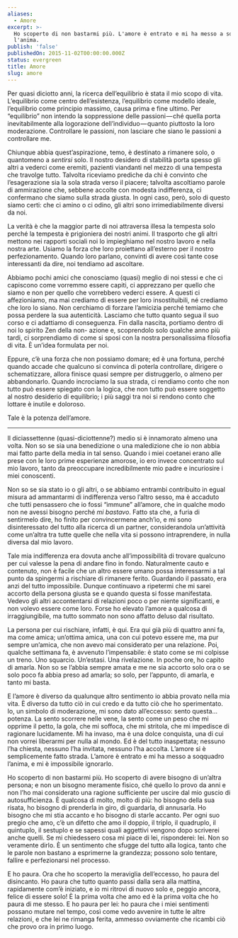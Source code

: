 ```yaml
---
aliases:
  - Amore
excerpt: >-
  Ho scoperto di non bastarmi più. L'amore è entrato e mi ha messo a soqquadro
  l'anima.
publish: 'false'
publishedOn: 2015-11-02T00:00:00.000Z
status: evergreen
title: Amore
slug: amore
---
```

Per quasi diciotto anni, la ricerca dell’equilibrio è stata il mio scopo di vita. L’equilibrio come centro dell’esistenza, l’equilibrio come modello ideale, l’equilibrio come principio massimo, causa prima e fine ultimo. Per “equilibrio” non intendo la soppressione delle passioni — ché quella porta inevitabilmente alla logorazione dell’individuo — quanto piuttosto la loro moderazione. Controllare le passioni, non lasciare che siano le passioni a controllare me.

Chiunque abbia quest’aspirazione, temo, è destinato a rimanere solo, o quantomeno a _sentirsi_ solo. Il nostro desidero di stabilità porta spesso gli altri a vederci come eremiti, pazienti viandanti nel mezzo di una tempesta che travolge tutto. Talvolta riceviamo prediche da chi è convinto che l’esagerazione sia la sola strada verso il piacere; talvolta ascoltiamo parole di ammirazione che, sebbene accolte con modesta indifferenza, ci confermano che siamo sulla strada giusta. In ogni caso, però, solo di questo siamo certi: che ci amino o ci odino, gli altri sono irrimediabilmente diversi da noi.

La verità è che la maggior parte di noi attraversa illesa la tempesta solo perché la tempesta è prigioniera dei nostri animi. Il trasporto che gli altri mettono nei rapporti sociali noi lo impieghiamo nel nostro lavoro e nella nostra arte. Usiamo la forza che loro proiettano all’esterno per il nostro perfezionamento. Quando loro parlano, convinti di avere così tante cose interessanti da dire, noi tendiamo ad ascoltare.

Abbiamo pochi amici che conosciamo (quasi) meglio di noi stessi e che ci capiscono come vorremmo essere capiti, ci apprezzano per quello che siamo e non per quello che vorrebbero vederci essere. A questi ci affezioniamo, ma mai crediamo di essere per loro insostituibili, né crediamo che loro lo siano. Non cerchiamo di forzare l’amicizia perché temiamo che possa perdere la sua autenticità. Lasciamo che tutto quanto segua il suo corso e ci adattiamo di conseguenza. Fin dalla nascita, portiamo dentro di noi lo spirito Zen della non- azione e, scoprendolo solo qualche anno più tardi, ci sorprendiamo di come si sposi con la nostra personalissima filosofia di vita. È un’idea formulata per noi.

Eppure, c’è una forza che non possiamo domare; ed è una fortuna, perché quando accade che qualcuno si convinca di poterla controllare, dirigere o schematizzare, allora finisce quasi sempre per distruggerlo, o almeno per abbandonarlo. Quando incrociamo la sua strada, ci rendiamo conto che non tutto può essere spiegato con la logica, che non tutto può essere soggetto al nostro desiderio di equilibrio; i più saggi tra noi si rendono conto che lottare è inutile e doloroso.

Tale è la potenza dell’amore.

* * *

Il diciassettenne (quasi-diciottenne?) medio si è innamorato almeno una volta. Non so se sia una benedizione o una maledizione che io non abbia mai fatto parte della media in tal senso. Quando i miei coetanei erano alle prese con le loro prime esperienze amorose, io ero invece concentrato sul mio lavoro, tanto da preoccupare incredibilmente mio padre e incuriosire i miei conoscenti.

Non so se sia stato io o gli altri, o se abbiamo entrambi contribuito in egual misura ad ammantarmi di indifferenza verso l’altro sesso, ma è accaduto che tutti pensassero che io fossi “immune” all’amore, che in qualche modo non ne avessi bisogno perché _mi bastavo_. Fatto sta che, a furia di sentirmelo dire, ho finito per convincermene anch’io, e mi sono disinteressato del tutto alla ricerca di un partner, considerandola un’attività come un’altra tra tutte quelle che nella vita si possono intraprendere, in nulla diversa dal mio lavoro.

Tale mia indifferenza era dovuta anche all’impossibilità di trovare qualcuno per cui valesse la pena di andare fino in fondo. Naturalmente cauto e contenuto, non è facile che un altro essere umano possa interessarmi a tal punto da spingermi a rischiare di rimanere ferito. Guardando il passato, era anzi del tutto impossibile. Dunque continuavo a ripetermi che mi sarei accorto della persona giusta se e quando questa si fosse manifestata. Vedevo gli altri accontentarsi di relazioni poco o per niente significanti, e non volevo essere come loro. Forse ho elevato l’amore a qualcosa di irraggiungibile, ma tutto sommato non sono affatto deluso dal risultato.

La persona per cui rischiare, infatti, è qui. Era qui già più di quattro anni fa, ma come amica; un’ottima amica, una con cui potevo essere me, ma pur sempre un’amica, che non avevo mai considerato per una relazione. Poi, qualche settimana fa, è avvenuto l’impensabile: è stato come se mi colpisse un treno. Uno squarcio. Un’estasi. Una rivelazione. In poche ore, ho capito di amarla. Non so se l’abbia sempre amata e me ne sia accorto solo ora o se solo poco fa abbia preso ad amarla; so solo, per l’appunto, di amarla, e tanto mi basta.

E l’amore è diverso da qualunque altro sentimento io abbia provato nella mia vita. È diverso da tutto ciò in cui credo e da tutto ciò che ho sperimentato. Io, un simbolo di moderazione, mi sono dato all’eccesso: sento questa… potenza. La sento scorrere nelle vene, la sento come un peso che mi opprime il petto, la gola, che mi soffoca, che mi stritola, che mi impedisce di ragionare lucidamente. Mi ha invaso, ma è una dolce conquista, una di cui non vorrei liberarmi per nulla al mondo. Ed è del tutto inaspettata; nessuno l’ha chiesta, nessuno l’ha invitata, nessuno l’ha accolta. L’amore si è semplicemente fatto strada. L’amore è entrato e mi ha messo a soqquadro l’anima, e mi è impossibile ignorarlo.

Ho scoperto di non bastarmi più. Ho scoperto di avere bisogno di un’altra persona; e non un bisogno meramente fisico, ché quello lo provo da anni e non l’ho mai considerato una ragione sufficiente per uscire dal mio guscio di autosufficienza. È qualcosa di molto, molto di più: ho bisogno della sua risata, ho bisogno di prenderla in giro, di guardarla, di annusarla. Ho bisogno che mi stia accanto e ho bisogno di starle accanto. Per ogni suo pregio che amo, c’è un difetto che amo il doppio, il triplo, il quadruplo, il quintuplo, il sestuplo e se sapessi quali aggettivi vengono dopo scriverei anche quelli. Se mi chiedessero cosa mi piace di lei, risponderei: lei. Non so veramente dirlo. È un sentimento che sfugge del tutto alla logica, tanto che le parole non bastano a esprimerne la grandezza; possono solo tentare, fallire e perfezionarsi nel processo.

E ho paura. Ora che ho scoperto la meraviglia dell’eccesso, ho paura del disincanto. Ho paura che tutto quanto passi dalla sera alla mattina, rapidamente com’è iniziato, e io mi ritrovi di nuovo solo e, peggio ancora, felice di essere solo! È la prima volta che amo ed è la prima volta che ho paura di me stesso. E ho paura per lei: ho paura che i miei sentimenti possano mutare nel tempo, così come vedo avvenire in tutte le altre relazioni, e che lei ne rimanga ferita, ammesso ovviamente che ricambi ciò che provo ora in primo luogo.
